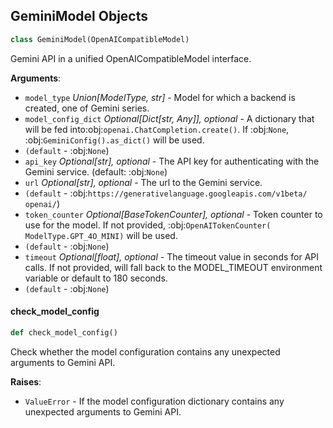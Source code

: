 <a id="camel.models.gemini_model"></a>

<a id="camel.models.gemini_model.GeminiModel"></a>

## GeminiModel Objects

```python
class GeminiModel(OpenAICompatibleModel)
```

Gemini API in a unified OpenAICompatibleModel interface.

**Arguments**:

- `model_type` _Union[ModelType, str]_ - Model for which a backend is
  created, one of Gemini series.
- `model_config_dict` _Optional[Dict[str, Any]], optional_ - A dictionary
  that will be fed into:obj:`openai.ChatCompletion.create()`. If
  :obj:`None`, :obj:`GeminiConfig().as_dict()` will be used.
- `(default` - :obj:`None`)
- `api_key` _Optional[str], optional_ - The API key for authenticating with
  the Gemini service. (default: :obj:`None`)
- `url` _Optional[str], optional_ - The url to the Gemini service.
- `(default` - :obj:`https://generativelanguage.googleapis.com/v1beta/
  openai/`)
- `token_counter` _Optional[BaseTokenCounter], optional_ - Token counter to
  use for the model. If not provided, :obj:`OpenAITokenCounter(
  ModelType.GPT_4O_MINI)` will be used.
- `(default` - :obj:`None`)
- `timeout` _Optional[float], optional_ - The timeout value in seconds for
  API calls. If not provided, will fall back to the MODEL_TIMEOUT
  environment variable or default to 180 seconds.
- `(default` - :obj:`None`)

<a id="camel.models.gemini_model.GeminiModel.check_model_config"></a>

#### check\_model\_config

```python
def check_model_config()
```

Check whether the model configuration contains any
unexpected arguments to Gemini API.

**Raises**:

- `ValueError` - If the model configuration dictionary contains any
  unexpected arguments to Gemini API.

